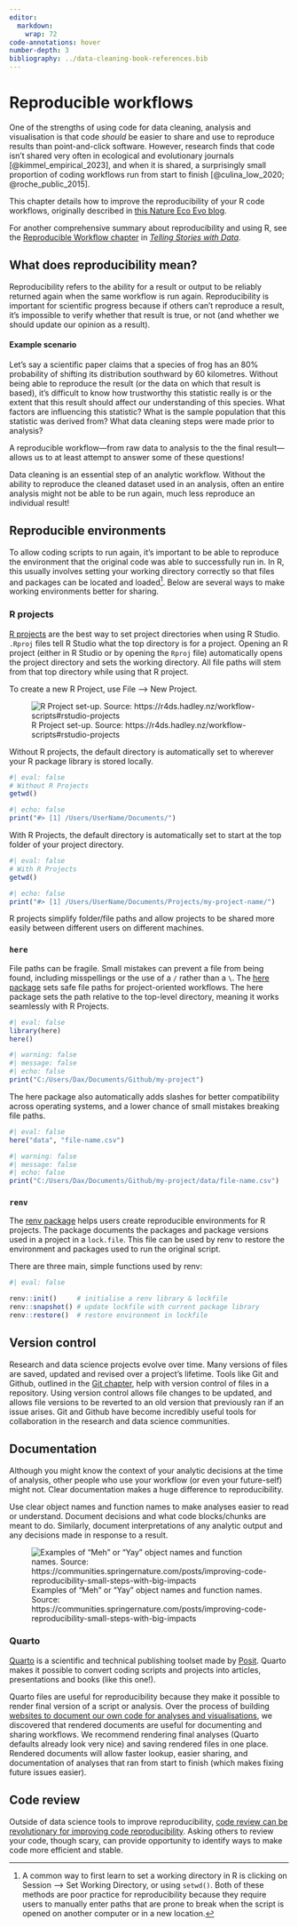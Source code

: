 ```yaml
---
editor: 
  markdown: 
    wrap: 72
code-annotations: hover
number-depth: 3
bibliography: ../data-cleaning-book-references.bib
---
```


# Reproducible workflows

One of the strengths of using code for data cleaning, analysis and visualisation is that code *should* be easier to share and use to reproduce results than point-and-click software. However, research finds that code isn't shared very often in ecological and evolutionary journals [@kimmel_empirical_2023], and when it is shared, a surprisingly small proportion of coding workflows run from start to finish [@culina_low_2020; @roche_public_2015].

This chapter details how to improve the reproducibility of your R code workflows, originally described in [this Nature Eco Evo blog](https://communities.springernature.com/posts/improving-code-reproducibility-small-steps-with-big-impacts).

For another comprehensive summary about reproducibility and using R, see the [Reproducible Workflow chapter](https://tellingstorieswithdata.com/03-workflow.html) in [*Telling Stories with Data*](https://tellingstorieswithdata.com/).

## What does reproducibility mean?

Reproducibility refers to the ability for a result or output to be reliably returned again when the same workflow is run again. Reproducibility is important for scientific progress because if others can't reproduce a result, it's impossible to verify whether that result is true, or not (and whether we should update our opinion as a result). 

:::{.callout-note collapse="true"}

#### Example scenario

Let's say a scientific paper claims that a species of frog has an 80% probability of shifting its distribution southward by 60 kilometres. Without being able to reproduce the result (or the data on which that result is based), it's difficult to know how trustworthy this statistic really is or the extent that this result should affect our understanding of this species. What factors are influencing this statistic? What is the sample population that this statistic was derived from? What data cleaning steps were made prior to analysis? 

A reproducible workflow---from raw data to analysis to the the final result---allows us to at least attempt to answer some of these questions!

:::

Data cleaning is an essential step of an analytic workflow. Without the ability to reproduce the cleaned dataset used in an analysis, often an entire analysis might not be able to be run again, much less reproduce an individual result!  


## Reproducible environments

To allow coding scripts to run again, it's important to be able to reproduce the environment that the original code was able to successfully run in. In R, this usually involves setting your working directory correctly so that files and packages can be located and loaded[^wd]. Below are several ways to make working environments better for sharing.

[^wd]: A common way to first learn to set a working directory in R is clicking on Session --> Set Working Directory, or using `setwd()`. Both of these methods are poor practice for reproducibility because they require users to manually enter paths that are prone to break when the script is opened on another computer or in a new location.

### R projects

[R projects](https://r4ds.hadley.nz/workflow-scripts#projects) are the best way to set project directories when using R Studio. `.Rproj` files tell R Studio what the top directory is for a project. Opening an R project (either in R Studio or by opening the `Rproj` file) automatically opens the project directory and sets the working directory. All file paths will stem from that top directory while using that R project. 

To create a new R Project, use File --> New Project.

![R Project set-up. Source: https://r4ds.hadley.nz/workflow-scripts#rstudio-projects](../images/example-r-project.png)

Without R projects, the default directory is automatically set to wherever your R package library is stored locally.

```r
#| eval: false
# Without R Projects
getwd()
```

```r
#| echo: false
print("#> [1] /Users/UserName/Documents/")
```

With R Projects, the default directory is automatically set to start at the top folder of your project directory.

```r
#| eval: false
# With R Projects
getwd()
```

```r
#| echo: false
print("#> [1] /Users/UserName/Documents/Projects/my-project-name/")
```

R projects simplify folder/file paths and allow projects to be shared more easily between different users on different machines. 

### `here`

File paths can be fragile. Small mistakes can prevent a file from being found, including misspellings or the use of a `/` rather than a `\`. The [here package](https://here.r-lib.org/) sets safe file paths for project-oriented workflows. The here package sets the path relative to the top-level directory, meaning it works seamlessly with R Projects.

```r
#| eval: false
library(here)
here()
```

```r
#| warning: false
#| message: false
#| echo: false
print("C:/Users/Dax/Documents/Github/my-project")
```

The here package also automatically adds slashes for better compatibility across operating systems, and a lower chance of small mistakes breaking file paths.

```r
#| eval: false
here("data", "file-name.csv")
```

```r
#| warning: false
#| message: false
#| echo: false
print("C:/Users/Dax/Documents/Github/my-project/data/file-name.csv")
```


### `renv`

The [renv package](https://rstudio.github.io/renv/index.html) helps users create reproducible environments for R projects. The package documents the packages and package versions used in a project in a `lock.file`. This file can be used by renv to restore the environment and packages used to run the original script.

There are three main, simple functions used by renv:

```r
#| eval: false

renv::init()     # initialise a renv library & lockfile
renv::snapshot() # update lockfile with current package library
renv::restore()  # restore environment in lockfile
```

## Version control

Research and data science projects evolve over time. Many versions of files are saved, updated and revised over a project's lifetime. Tools like Git and Github, outlined in the [Git chapter](Git.qmd), help with version control of files in a repository. Using version control allows file changes to be updated, and allows file versions to be reverted to an old version that previously ran if an issue arises. Git and Github have become incredibly useful tools for collaboration in the research and data science communities. 

## Documentation

Although you might know the context of your analytic decisions at the time of analysis, other people who use your workflow (or even your future-self) might not. Clear documentation makes a huge difference to reproducibility.

Use clear object names and function names to make analyses easier to read or understand. Document decisions and what code blocks/chunks are meant to do. Similarly, document interpretations of any analytic output and any decisions made in response to a result.

![Examples of "Meh" or "Yay" object names and function names. Source: https://communities.springernature.com/posts/improving-code-reproducibility-small-steps-with-big-impacts](../images/example_documentation.avif)

### Quarto

[Quarto](https://quarto.org/) is a scientific and technical publishing toolset made by [Posit](https://posit.co/). Quarto makes it possible to convert coding scripts and projects into articles, presentations and books (like this one!).

Quarto files are useful for reproducibility because they make it possible to render final version of a script or analysis. Over the process of building [websites to document our own code for analyses and visualisations](https://labs.ala.org.au/), we discovered that rendered documents are useful for documenting and sharing workflows. We recommend rendering final analyses (Quarto defaults already look very nice) and saving rendered files in one place. Rendered documents will allow faster lookup, easier sharing, and documentation of analyses that ran from start to finish (which makes fixing future issues easier).

## Code review

Outside of data science tools to improve reproducibility, [code review can be revolutionary for improving code reproducibility](@ivimey-cook_implementing_2023). Asking others to review your code, though scary, can provide opportunity to identify ways to make code more efficient and stable.

